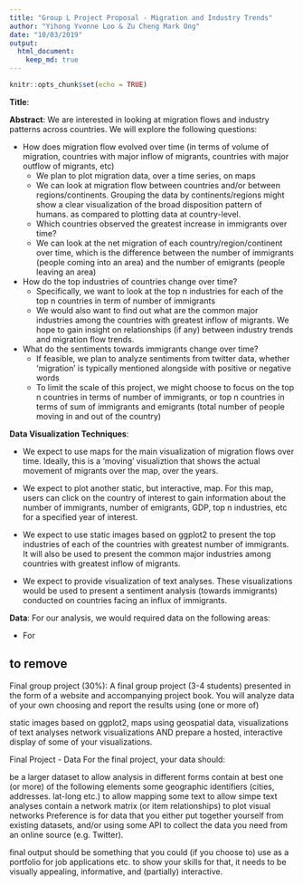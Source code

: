 ```yaml
---
title: "Group L Project Proposal - Migration and Industry Trends"
author: "Yihong Yvonne Loo & Zu Cheng Mark Ong"
date: "10/03/2019"
output: 
  html_document:
    keep_md: true
---
```


```r
knitr::opts_chunk$set(echo = TRUE)
```

**Title**: 

**Abstract**: We are interested in looking at migration flows and industry patterns across countries. We will explore the following questions:

- How does migration flow evolved over time (in terms of volume of migration, countries with major inflow of migrants, countries with major outflow of migrants,  etc)
  - We plan to plot migration data, over a time series, on maps
  - We can look at migration flow between countries and/or between regions/continents. Grouping the data by continents/regions might show a clear visualization of the broad disposition pattern of humans. as compared to plotting data at country-level.
  - Which countries observed the greatest increase in immigrants over time?
  - We can look at the net migration of each country/region/continent over time, which is the difference between the number of immigrants (people coming into an area) and the number of emigrants (people leaving an area) 

- How do the top industries of countries change over time?
  - Specifically, we want to look at the top n industries for each of the top n countries in term of number of immigrants
  - We would also want to find out what are the common major industries among the countries with greatest inflow of migrants. We hope to gain insight on relationships (if any) between industry trends and migration flow trends. 
  
- What do the sentiments towards immigrants change over time?
  - If feasible, we plan to analyze sentiments from twitter data, whether 'migration' is typically mentioned alongside with positive or negative words
  - To limit the scale of this project, we might choose to focus on the top n countries in terms of number of immigrants, or top n countries in terms of sum of immigrants and emigrants (total number of people moving in and out of the country)

**Data Visualization Techniques**: 

- We expect to use maps for the main visualization of migration flows over time. Ideally, this is a 'moving' visualiztion that shows the actual movement of migrants over the map, over the years. 

- We expect to plot another static, but interactive, map. For this map, users can click on the country of interest to gain information about the number of immigrants, number of emigrants, GDP, top n industries, etc for a specified year of interest.

- We expect to use static images based on ggplot2 to present the top industries of each of  the countries with greatest number of immigrants. It will also be used to present the common major industries among countries with greatest inflow of migrants. 

- We expect to provide visualization of text analyses. These visualizations would be used to present a sentiment analysis (towards immigrants) conducted on countries facing an influx of immigrants. 

**Data**: For our analysis, we would required data on the following areas:

- For



## to remove

Final group project (30%): A final group project (3-4 students) presented in the form of a website and accompanying project book. You will analyze data of your own choosing and report the results using (one or more of)

static images based on ggplot2,
maps using geospatial data,
visualizations of text analyses
network visualizations
AND
prepare a hosted, interactive display of some of your visualizations.

Final Project - Data
For the final project, your data should:

be a larger dataset to allow analysis in different forms
contain at best one (or more) of the following elements
some geographic identifiers (cities, addresses. lat-long etc.) to allow mapping
some text to allow simpe text analyses
contain a network matrix (or item relationships) to plot visual networks
Preference is for data that you either
put together yourself from existing datasets,
and/or using some API to collect the data you
need from an online source (e.g. Twitter).

final output should be something that you could (if you choose to) use as a portfolio for job applications etc. to show your skills
for that, it needs to be visually appealing, informative, and (partially) interactive.